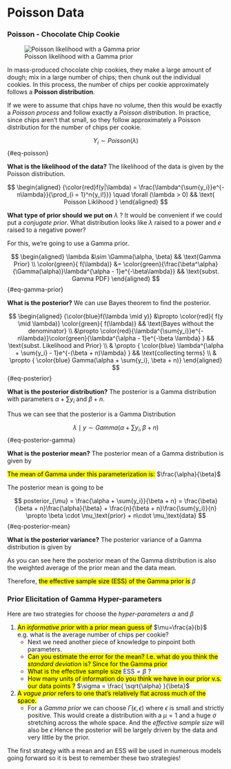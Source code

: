 # Poisson Data {#sec-poisson-data}

::: exp-chocolate-chip
### Poisson - Chocolate Chip Cookie

![Poisson likelihood with a Gamma prior](images/c1l08-ss-01-poisson-data.png){#fig-poisson-likelihood-gamma-prior .column-margin}

In mass-produced chocolate chip cookies, they make a large amount of dough; mix in a large number of chips; then chunk out the individual cookies. In this process, the number of chips per cookie approximately follows a **Poisson distribution**.

If we were to assume that chips have no volume, then this would be exactly a *Poisson process* and follow exactly a *Poisson distribution*. In practice, since chips aren't that small, so they follow approximately a Poisson distribution for the number of chips per cookie.
:::

$$
Y_i \sim Poisson(\lambda)
$$ {#eq-poisson}

[**What is the likelihood of the data?**]{.column-margin} The likelihood of the data is given by the Poisson distribution.

$$
\begin{aligned}
{\color{red}f(y|\lambda) = \frac{\lambda^{\sum{y_i}}e^{-n\lambda}}{\prod_{i = 1}^n{y_i!}}} \quad \forall (\lambda > 0) && \text{ Poisson Liklihood } 
\end{aligned}
$$

[**What type of prior should we put on** $\lambda$ ?]{.column-margin} It would be convenient if we could put a *conjugate prior*. What distribution looks like $\lambda$ raised to a power and $e$ raised to a negative power?

For this, we're going to use a Gamma prior.

$$
\begin{aligned} \lambda &\sim \Gamma(\alpha, \beta) && \text{Gamma Prior} \\ \color{green}{ f(\lambda)} &= \color{green}{\frac{\beta^\alpha}{\Gamma(\alpha)}\lambda^{\alpha - 1}e^{-\beta\lambda}} && \text{subst. Gamma PDF} \end{aligned}
$$ {#eq-gamma-prior}

[**What is the posterior?**]{.column-margin} We can use Bayes theorem to find the posterior.

$$
\begin{aligned} {\color{blue}f(\lambda \mid y)} &\propto \color{red}{ f(y \mid \lambda)} \color{green}{ f(\lambda)} && \text{Bayes without the denominator} \\ &\propto \color{red}{\lambda^{\sum{y_i}}e^{-n\lambda}}\color{green}{\lambda^{\alpha - 1}e^{-\beta \lambda} } && \text{subst. Likelihood and Prior} 
\\ & \propto { \color{blue} \lambda^{\alpha + \sum{y_i} - 1}e^{-(\beta + n)\lambda} } && \text{collecting terms}
\\ & \propto { \color{blue} Gamma(\alpha + \sum{y_i}, \beta + n)}
\end{aligned} 
$$ {#eq-posterior}

[**What is the posterior distribution?**]{.column-margin} The posterior is a Gamma distribution with parameters $\alpha + \sum{y_i}$ and $\beta + n$.

Thus we can see that the posterior is a Gamma Distribution

$$
\lambda \mid y \sim Gamma(\alpha + \sum{y_i}, \beta + n)
$$ {#eq-posterior-gamma}

[**What is the posterior mean?**]{.column-margin} The posterior mean of a Gamma distribution is given by

[The mean of Gamma under this parameterization is:]{.mark} $\frac{\alpha}{\beta}$

The posterior mean is going to be

$$
posterior_{\mu} = \frac{\alpha + \sum{y_i}}{\beta + n} = \frac{\beta}{\beta + n}\frac{\alpha}{\beta} + \frac{n}{\beta + n}\frac{\sum{y_i}}{n} \propto  \beta \cdot \mu_\text{prior} + n\cdot \mu_\text{data}
$$ {#eq-posterior-mean}

[**What is the posterior variance?**]{.column-margin} The posterior variance of a Gamma distribution is given by

As you can see here the posterior mean of the Gamma distribution is also the weighted average of the prior mean and the data mean.

Therefore, [the effective sample size (ESS) of the Gamma prior is]{.mark} $\beta$

::: callout-tip
### Prior Elicitation of Gamma Hyper-parameters {#sec-prior-elicitation-of-gamma-hyper-parameters}

Here are two strategies for choose the *hyper-parameters* $\alpha$ and $\beta$

1.  [An *informative prior* with a prior mean guess of]{.mark} $\mu=\frac{a}{b}$ e.g. what is the average number of chips per cookie?
    -   Next we need another piece of knowledge to pinpoint both parameters.
    -   [Can you estimate the error for the mean? I.e. what do you think the *standard deviation* is? Since for the Gamma prior]{.mark}
    -   [What is the effective sample size]{.mark} $\text{ESS}=\beta$ ?
    -   [How many units of information do you think we have in our prior v.s. our data points ?]{.mark} $\sigma = \frac{ \sqrt{\alpha} }{\beta}$
2.  [A *vague prior* \index{vague prior} refers to one that's relatively flat across much of the space.]{.mark}
    -   For a *Gamma prior* we can choose $\Gamma(\epsilon, \epsilon)$ where $\epsilon$ is small and strictly positive. This would create a distribution with a $\mu = 1$ and a huge $\sigma$ stretching across the whole space. And the *effective sample size* will also be $\epsilon$ Hence the posterior will be largely driven by the data and very little by the prior.
:::

The first strategy with a mean and an ESS will be used in numerous models going forward so it is best to remember these two strategies!
